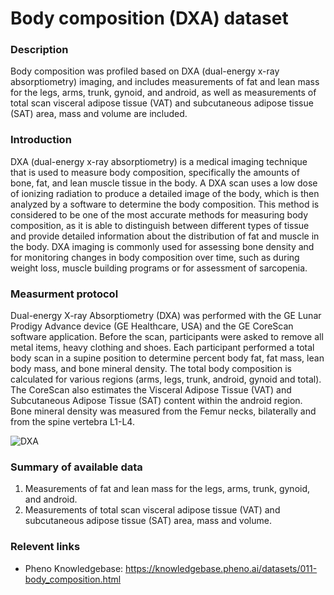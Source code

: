# Body composition (DXA) dataset

### Description
Body composition was profiled based on DXA (dual-energy x-ray absorptiometry) imaging, and includes measurements of fat and lean mass for the legs, arms, trunk, gynoid, and android, as well as measurements of total scan visceral adipose tissue (VAT) and subcutaneous adipose tissue (SAT) area, mass and volume are included.

### Introduction
DXA (dual-energy x-ray absorptiometry) is a medical imaging technique that is used to measure body composition, specifically the amounts of bone, fat, and lean muscle tissue in the body. A DXA scan uses a low dose of ionizing radiation to produce a detailed image of the body, which is then analyzed by a software to determine the body composition. This method is considered to be one of the most accurate methods for measuring body composition, as it is able to distinguish between different types of tissue and provide detailed information about the distribution of fat and muscle in the body. DXA imaging is commonly used for assessing bone density and for monitoring changes in body composition over time, such as during weight loss, muscle building programs or for assessment of sarcopenia.

### Measurment protocol
Dual-energy X-ray Absorptiometry (DXA) was performed with the GE Lunar Prodigy Advance device (GE Healthcare, USA) and the GE CoreScan software application. Before the scan, participants were asked to remove all metal items, heavy clothing and shoes. Each participant performed a total body scan in a supine position to determine percent body fat, fat mass, lean body mass, and bone mineral density. The total body composition is calculated for various regions (arms, legs, trunk, android, gynoid and total). The CoreScan also estimates the Visceral Adipose Tissue (VAT) and Subcutaneous Adipose Tissue (SAT) content within the android region. Bone mineral density was measured from the Femur necks, bilaterally and from the spine vertebra L1-L4. 

![DXA](dxa_machine.jpeg)

### Summary of available data
1. Measurements of fat and lean mass for the legs, arms, trunk, gynoid, and android.
2. Measurements of total scan visceral adipose tissue (VAT) and subcutaneous adipose tissue (SAT) area, mass and volume.

### Relevent links
* Pheno Knowledgebase: https://knowledgebase.pheno.ai/datasets/011-body_composition.html

